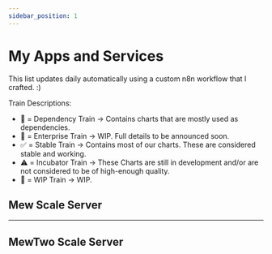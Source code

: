 ```yaml
---
sidebar_position: 1
---
```



# My Apps and Services

This list updates daily automatically using a custom n8n workflow that I crafted. :)

Train Descriptions:

- 🔨 = Dependency Train -> Contains charts that are mostly used as dependencies.
- 👔 = Enterprise Train -> WIP. Full details to be announced soon.
- ✅ = Stable Train -> Contains most of our charts. These are considered stable and working.
- ⚠️ = Incubator Train -> These Charts are still in development and/or are not considered to be of high-enough quality.
- 👷 = WIP Train -> WIP.

## **Mew Scale Server**

<AppsTable link="/servers/mew.json"/>

---

## **MewTwo Scale Server**

<AppsTable link="/servers/mewtwo.json"/>
